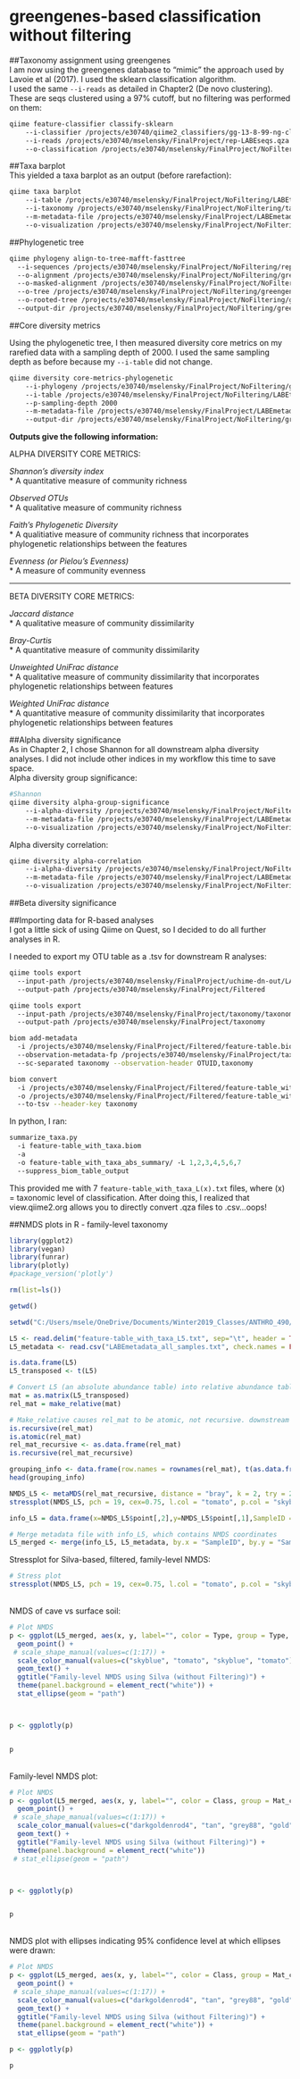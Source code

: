 # greengenes-based classification without filtering

##Taxonomy assignment using greengenes <br>
I am now using the greengenes database to "mimic" the approach used by Lavoie et al (2017). I used the sklearn classification algorithm. <br>
I used the same ```--i-reads``` as detailed in Chapter2 (De novo clustering). These are seqs clustered using a 97% cutoff, but no filtering was performed on them:
```bash
qiime feature-classifier classify-sklearn 
	--i-classifier /projects/e30740/qiime2_classifiers/gg-13-8-99-ng-classifier.qza 
	--i-reads /projects/e30740/mselensky/FinalProject/rep-LABEseqs.qza
	--o-classification /projects/e30740/mselensky/FinalProject/NoFiltering/taxonomy_gg/taxonomy_gg.qza
```

##Taxa barplot <br>
This yielded a taxa barplot as an output (before rarefaction):
```bash
qiime taxa barplot 
	--i-table /projects/e30740/mselensky/FinalProject/NoFiltering/LABEtable_unaltered-dn-97.qza
	--i-taxonomy /projects/e30740/mselensky/FinalProject/NoFiltering/taxonomy_gg/taxonomy_gg.qza
	--m-metadata-file /projects/e30740/mselensky/FinalProject/LABEmetadata_all_samples.txt
	--o-visualization /projects/e30740/mselensky/FinalProject/NoFiltering/greengenes/LABE_taxa_barplot_unfiltered.qzv
```

##Phylogenetic tree
```bash
qiime phylogeny align-to-tree-mafft-fasttree
  --i-sequences /projects/e30740/mselensky/FinalProject/NoFiltering/rep-LABEseqs_unaltered-dn-97.qza
  --o-alignment /projects/e30740/mselensky/FinalProject/NoFiltering/greengenes/Phylogeny/LABEseqs_unaltered-dn-97_aligned_gg
  --o-masked-alignment /projects/e30740/mselensky/FinalProject/NoFiltering/greengenes/Phylogeny/LABEseqs_unaltered-dn-97_masked_aligned_gg
  --o-tree /projects/e30740/mselensky/FinalProject/NoFiltering/greengenes/Phylogeny/LABEtree_unfiltered_gg
  --o-rooted-tree /projects/e30740/mselensky/FinalProject/NoFiltering/greengenes/Phylogeny/LABEtree_rooted_unfiltered_gg
  --output-dir /projects/e30740/mselensky/FinalProject/NoFiltering/greengenes/Phylogeny
```

##Core diversity metrics <br>

Using the phylogenetic tree, I then measured diversity core metrics on my rarefied data with a sampling depth of 2000. I used the same sampling depth as before because my ```--i-table``` did not change.
```bash
qiime diversity core-metrics-phylogenetic
	--i-phylogeny /projects/e30740/mselensky/FinalProject/NoFiltering/greengenes/Phylogeny/LABEtree_rooted_unfiltered_gg
	--i-table /projects/e30740/mselensky/FinalProject/NoFiltering/LABEtable_unaltered-dn-97.qza
	--p-sampling-depth 2000
	--m-metadata-file /projects/e30740/mselensky/FinalProject/LABEmetadata_all_samples.txt
	--output-dir /projects/e30740/mselensky/FinalProject/NoFiltering/greengenes/CoreMetricsResults
```
**Outputs give the following information:** <br>

ALPHA DIVERSITY CORE METRICS: <br>

*Shannon's diversity index* <br> 
* A quantitative measure of community richness <br>

*Observed OTUs* <br> 
* A qualitative measure of community richness <br>

*Faith's Phylogenetic Diversity* <br> 
* A qualitiative measure of community richness that incorporates phylogenetic relationships between the features <br>

*Evenness (or Pielou's Evenness)* <br>
* A measure of community evenness <br>

-----------

BETA DIVERSITY CORE METRICS: <br>

*Jaccard distance* <br>
* A qualitative measure of community dissimilarity <br>

*Bray-Curtis* <br>
* A quantitative measure of community dissimilarity <br>

*Unweighted UniFrac distance* <br>
* A qualitative measure of community dissimilarity that incorporates phylogenetic relationships between features <br>

*Weighted UniFrac distance* <br>
* A quantitative measure of community dissimilarity that incorporates phylogenetic relationships between features

##Alpha diversity significance <br>
As in Chapter 2, I chose Shannon for all downstream alpha diversity analyses. I did not include other indices in my workflow this time to save space. <br>
Alpha diversity group significance:
```bash
#Shannon
qiime diversity alpha-group-significance
    --i-alpha-diversity /projects/e30740/mselensky/FinalProject/NoFiltering/greengenes/CoreMetricsResults/shannon_vector.qza
	--m-metadata-file /projects/e30740/mselensky/FinalProject/LABEmetadata_all_samples.txt
	--o-visualization /projects/e30740/mselensky/FinalProject/NoFiltering/greengenes/CoreMetricsResults/shannon-group-significance_gg_unfiltered.qzv
```

Alpha diversity correlation:
```bash
qiime diversity alpha-correlation
	--i-alpha-diversity /projects/e30740/mselensky/FinalProject/NoFiltering/CoreMetricsResults/shannon_vector.qza
	--m-metadata-file /projects/e30740/mselensky/FinalProject/LABEmetadata_all_samples.txt
	--o-visualization /projects/e30740/mselensky/FinalProject/NoFiltering/CoreMetricsResults/shannon-alpha-correlation.qzv 
```

##Beta diversity significance 

##Importing data for R-based analyses <br>
I got a little sick of using Qiime on Quest, so I decided to do all further analyses in R. <br>

I needed to export my OTU table as a .tsv for downstream R analyses:
```bash
qiime tools export 
  --input-path /projects/e30740/mselensky/FinalProject/uchime-dn-out/LABEtable-nonchimeric-wo-borderline.qza
  --output-path /projects/e30740/mselensky/FinalProject/Filtered

qiime tools export 
  --input-path /projects/e30740/mselensky/FinalProject/taxonomy/taxonomy.qza
  --output-path /projects/e30740/mselensky/FinalProject/taxonomy

biom add-metadata 
  -i /projects/e30740/mselensky/FinalProject/Filtered/feature-table.biom -o /projects/e30740/mselensky/FinalProject/Filtered/feature-table_with_taxa.biom 
  --observation-metadata-fp /projects/e30740/mselensky/FinalProject/taxonomy/taxonomy.tsv
  --sc-separated taxonomy --observation-header OTUID,taxonomy

biom convert 
  -i /projects/e30740/mselensky/FinalProject/Filtered/feature-table_with_taxa.biom 
  -o /projects/e30740/mselensky/FinalProject/Filtered/feature-table_with_taxa.txt 
  --to-tsv --header-key taxonomy
```
In python, I ran:
```p
summarize_taxa.py 
  -i feature-table_with_taxa.biom 
  -a 
  -o feature-table_with_taxa_abs_summary/ -L 1,2,3,4,5,6,7   
  --suppress_biom_table_output
```
This provided me with 7 ```feature-table_with_taxa_L(x).txt``` files, where (x) = taxonomic level of classification. After doing this, I realized that view.qiime2.org allows you to directly convert .qza files to .csv...oops!

##NMDS plots in R - family-level taxonomy <br>
```R
library(ggplot2)
library(vegan)
library(funrar)
library(plotly)
#package_version('plotly')

rm(list=ls())

getwd()

setwd("C:/Users/msele/OneDrive/Documents/Winter2019_Classes/ANTHRO_490/Final_Project/taxonomy")

L5 <- read.delim("feature-table_with_taxa_L5.txt", sep="\t", header = TRUE, row.names = 1, check.names = FALSE)
L5_metadata <- read.csv("LABEmetadata_all_samples.txt", check.names = FALSE, fileEncoding = "UTF-8-BOM")

is.data.frame(L5)
L5_transposed <- t(L5)

# Convert L5 (an absolute abundance table) into relative abundance table
mat = as.matrix(L5_transposed)
rel_mat = make_relative(mat)

# Make_relative causes rel_mat to be atomic, not recursive. downstream data.frame only works on recursive objects 
is.recursive(rel_mat)
is.atomic(rel_mat)
rel_mat_recursive <- as.data.frame(rel_mat)
is.recursive(rel_mat_recursive)

grouping_info <- data.frame(row.names = rownames(rel_mat), t(as.data.frame(strsplit(rownames(rel_mat),"\t"))))
head(grouping_info)

NMDS_L5 <- metaMDS(rel_mat_recursive, distance = "bray", k = 2, try = 20, trymax = 100)
stressplot(NMDS_L5, pch = 19, cex=0.75, l.col = "tomato", p.col = "skyblue")

info_L5 = data.frame(x=NMDS_L5$point[,2],y=NMDS_L5$point[,1],SampleID = as.factor(grouping_info[,1]))

# Merge metadata file with info_L5, which contains NMDS coordinates
L5_merged <- merge(info_L5, L5_metadata, by.x = "SampleID", by.y = "SampleID")

```
Stressplot for Silva-based, filtered, family-level NMDS:
```R
# Stress plot
stressplot(NMDS_L5, pch = 19, cex=0.75, l.col = "tomato", p.col = "skyblue")
```
<br>
NMDS of cave vs surface soil:
```R
# Plot NMDS
p <- ggplot(L5_merged, aes(x, y, label="", color = Type, group = Type, text = paste("Cave: ", Cave))) +
  geom_point() +
 # scale_shape_manual(values=c(1:17)) +
  scale_color_manual(values=c("skyblue", "tomato", "skyblue", "tomato")) +
  geom_text() +
  ggtitle("Family-level NMDS using Silva (without Filtering)") +
  theme(panel.background = element_rect("white")) +
  stat_ellipse(geom = "path")



p <- ggplotly(p)


p
```
<br>
Family-level NMDS plot:
```R
# Plot NMDS
p <- ggplot(L5_merged, aes(x, y, label="", color = Class, group = Mat_color, text = paste("Cave: ", Cave))) +
  geom_point() +
 # scale_shape_manual(values=c(1:17)) +
  scale_color_manual(values=c("darkgoldenrod4", "tan", "grey88", "gold")) +
  geom_text() +
  ggtitle("Family-level NMDS using Silva (without Filtering)") +
  theme(panel.background = element_rect("white"))
 # stat_ellipse(geom = "path")



p <- ggplotly(p)


p
```
<br>
NMDS plot with ellipses indicating 95% confidence level at which ellipses were drawn:
```R
# Plot NMDS
p <- ggplot(L5_merged, aes(x, y, label="", color = Class, group = Mat_color, text = paste("Cave: ", Cave))) +
  geom_point() +
 # scale_shape_manual(values=c(1:17)) +
  scale_color_manual(values=c("darkgoldenrod4", "tan", "grey88", "gold")) +
  geom_text() +
  ggtitle("Family-level NMDS using Silva (without Filtering)") +
  theme(panel.background = element_rect("white")) +
  stat_ellipse(geom = "path")

p <- ggplotly(p)

p
```
